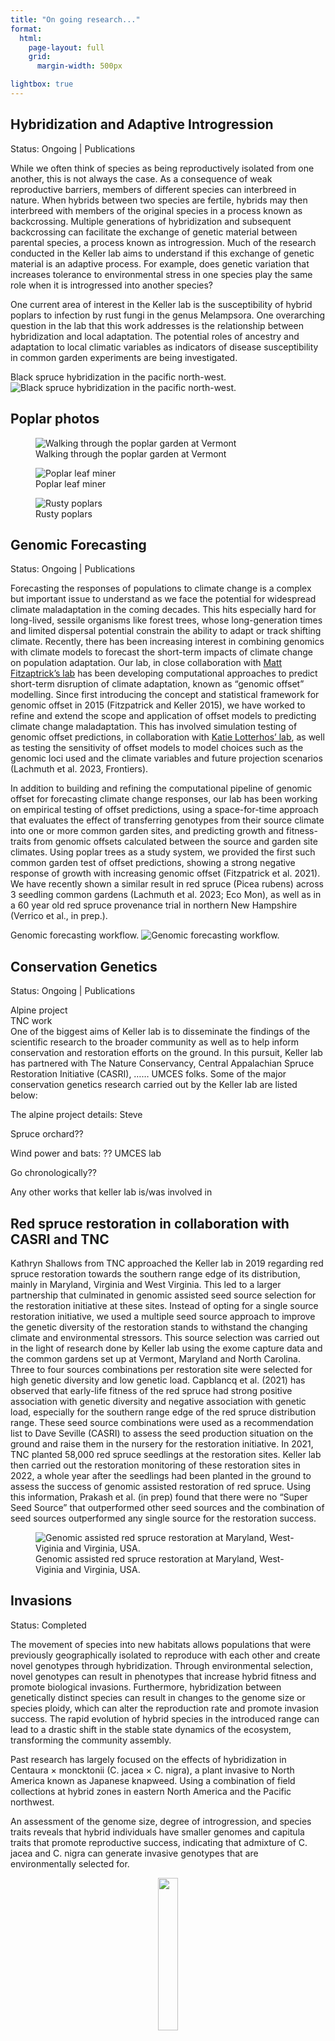 ```yaml
---
title: "On going research..."
format: 
  html:
    page-layout: full
    grid:
      margin-width: 500px

lightbox: true
---
```

::::: {.column-screen}

:::::

## Hybridization and Adaptive Introgression
<a>Status: Ongoing</a> \| <a>Publications</a><br>

:::: {layout="[ 100, 0 ]"}

::: {#first-column}
While we often think of species as being reproductively isolated from one another, this is not always the case. As a consequence of weak reproductive barriers, members of different species can interbreed in nature. When hybrids between two species are fertile, hybrids may then interbreed with members of the original species in a process known as backcrossing. Multiple generations of hybridization and subsequent backcrossing can facilitate the exchange of genetic material between parental species, a process known as introgression. Much of the research conducted in the Keller lab aims to understand if this exchange of genetic material is an adaptive process. For example, does genetic variation that increases tolerance to environmental stress in one species play the same role when it is introgressed into another species?   

One current area of interest in the Keller lab is the susceptibility of hybrid poplars to infection by rust fungi in the genus Melampsora. One overarching question in the lab that this work addresses is the relationship between hybridization and local adaptation. The potential roles of ancestry and adaptation to local climatic variables as indicators of disease susceptibility in common garden experiments are being investigated.  

::: 


::: {.column-margin}
Black spruce hybridization in the pacific north-west.
![Black spruce hybridization in the pacific north-west.](poplar_introgression.jpg){.lightbox group="poplar"}  

:::

::::


:::: {.callout-note collapse="true" appearance="minimal} 

## Poplar photos
::: {layout-nrow=1}
![Walking through the poplar garden at Vermont](./poplar/common_garden_walk.jpg){group="poplar"}

![Poplar leaf miner](./poplar/poplar_leaf_miner.jpg){group="poplar"}

![Rusty poplars](./poplar/rusty.jpg){group="poplar"}
:::
::::
 



## Genomic Forecasting  
<a>Status: Ongoing</a> \| <a>Publications</a><br>

:::: {layout="[ 100, 0 ]"}

::: {#first-column}
Forecasting the responses of populations to climate change is a complex but important issue to understand as we face the potential for widespread climate maladaptation in the coming decades. This hits especially hard for long-lived, sessile organisms like forest trees, whose long-generation times and limited dispersal potential constrain the ability to adapt or track shifting climate. Recently, there has been increasing interest in combining genomics with climate models to forecast the short-term impacts of climate change on population adaptation. Our lab, in close collaboration with [Matt Fitzaptrick’s lab](https://mfitzpatrick.al.umces.edu/Site/Welcome.html) has been developing computational approaches to predict short-term disruption of climate adaptation, known as “genomic offset” modelling. Since first introducing the concept and statistical framework for genomic offset in 2015 (Fitzpatrick and Keller 2015), we have worked to refine and extend the scope and application of offset models to predicting climate change maladaptation. This has involved simulation testing of genomic offset predictions, in collaboration with [Katie Lotterhos’ lab](https://sites.google.com/site/katielotterhos/home), as well as testing the sensitivity of offset models to model choices such as the genomic loci used and the climate variables and future projection scenarios (Lachmuth et al. 2023, Frontiers).  


In addition to building and refining the computational pipeline of genomic offset for forecasting climate change responses, our lab has been working on empirical testing of offset predictions, using a space-for-time approach that evaluates the effect of transferring genotypes from their source climate into one or more common garden sites, and predicting growth and fitness-traits from genomic offsets calculated between the source and garden site climates. Using poplar trees as a study system, we provided the first such common garden test of offset predictions, showing a strong negative response of growth with increasing genomic offset (Fitzpatrick et al. 2021). We have recently shown a similar result in red spruce (Picea rubens) across 3 seedling common gardens (Lachmuth et al. 2023; Eco Mon), as well as in a 60 year old red spruce provenance trial in northern New Hampshire (Verrico et al., in prep.). 

::: 


::: {#second-column .column-margin}

Genomic forecasting workflow.
![Genomic forecasting workflow.](genomic_forecasting.png){.lightbox group="forecasting"}  

:::


::::


## Conservation Genetics  

<a>Status: Ongoing</a> \| <a>Publications</a><br>

Alpine project  
TNC work  
One of the biggest aims of Keller lab is to disseminate the findings of the scientific research to the broader community as well as to help inform conservation and restoration efforts on the ground. In this pursuit, Keller lab has partnered with The Nature Conservancy, Central Appalachian Spruce Restoration Initiative (CASRI), …… UMCES folks. Some of the major conservation  genetics research carried out by the Keller lab are listed below:  


The alpine project details: Steve  

Spruce orchard??  

   

Wind power and bats: ?? UMCES lab

Go chronologically??

Any other works that keller lab is/was involved in


::: {.callout-note collapse="true" appearance="minimal} 

## Red spruce restoration in collaboration with CASRI and TNC

Kathryn Shallows from TNC approached the Keller lab in 2019 regarding red spruce restoration towards the southern range edge of its distribution, mainly in Maryland, Virginia and West Virginia. This led to a larger partnership that culminated in genomic assisted seed source selection for the restoration initiative at these sites. Instead of opting for a single source restoration initiative, we used a multiple seed source approach to improve the genetic diversity of the restoration stands to withstand the changing climate and environmental stressors. This source selection was carried out in the light of research done by Keller lab using the exome capture data and the common gardens set up at Vermont, Maryland and North Carolina. Three to four sources combinations per restoration site were selected for high genetic diversity and low genetic load. Capblancq et al. (2021) has observed that early-life fitness of the red spruce had strong positive association with genetic diversity and negative association with genetic load, especially for the southern range edge of the red spruce distribution range. These seed source combinations were used as a recommendation list to Dave Seville (CASRI) to assess the seed production situation on the ground and raise them in the nursery for the restoration initiative. In 2021, TNC planted 58,000 red spruce seedlings at the restoration sites. Keller lab then carried out the restoration monitoring of these restoration sites in 2022, a whole year after the seedlings had been planted in the ground to assess the success of genomic assisted restoration of red spruce. Using this information, Prakash et al. (in prep) found that there were no “Super Seed Source” that outperformed other seed sources and the combination of seed sources outperformed any single source for the restoration success.


![Genomic assisted red spruce restoration at Maryland, West-Viginia and Virginia, USA.](TNC_conservation_genetics.png){.lightbox group="red-spruce"}
:::


## Invasions  
<a>Status: Completed</a>

The movement of species into new habitats allows populations that were previously geographically isolated to reproduce with each other and create novel genotypes through hybridization. Through environmental selection, novel genotypes can result in phenotypes that increase hybrid fitness and promote biological invasions. Furthermore, hybridization between genetically distinct species can result in changes to the genome size or species ploidy, which can alter the reproduction rate and promote invasion success. The rapid evolution of hybrid species in the introduced range can lead to a drastic shift in the stable state dynamics of the ecosystem, transforming the community assembly.  

Past research has largely focused on the effects of hybridization in Centaura × moncktonii (C. jacea × C. nigra), a plant invasive to North America known as Japanese knapweed. Using a combination of field collections at hybrid zones in eastern North America and the Pacific northwest.   

An assessment of the genome size, degree of introgression, and species traits reveals that hybrid individuals have smaller genomes and capitula traits that promote reproductive success, indicating that admixture of C. jacea and C. nigra can generate invasive genotypes that are environmentally selected for. 






<center>

<img src="../img/UVM_logo_green.png" style="height: 25%; width: 25%; object-fit: contain" onclick="window.open(&apos;https://www.uvm.edu&apos;, &apos;blank&apos;);"/>

<center>